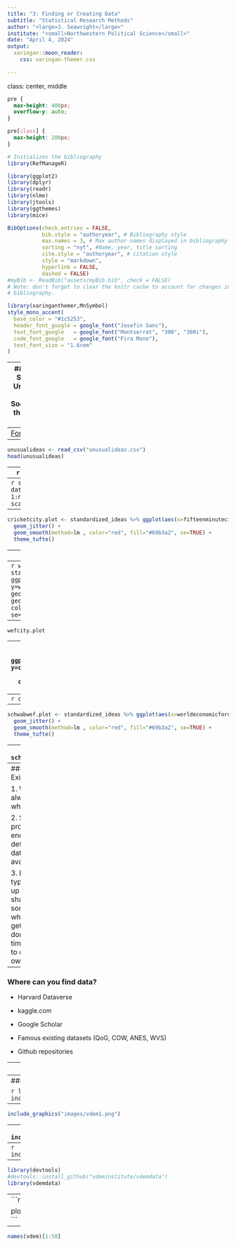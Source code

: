 ```yaml
---
title: "3: Finding or Creating Data"
subtitle: "Statistical Research Methods"
author: "<large>J. Seawright</large>"
institute: "<small>Northwestern Political Science</small>" 
date: "April 4, 2024"
output: 
  xaringan::moon_reader:
    css: xaringan-themer.css
  
---
```

class: center, middle

```css
pre {
  max-height: 400px;
  overflow-y: auto;
}

pre[class] {
  max-height: 200px;
}
```

```r
# Initializes the bibliography
library(RefManageR)

library(ggplot2)
library(dplyr)
library(readr)
library(nlme)
library(jtools)
library(ggthemes)
library(mice)

BibOptions(check.entries = FALSE,
           bib.style = "authoryear", # Bibliography style
           max.names = 3, # Max author names displayed in bibliography
           sorting = "nyt", #Name, year, title sorting
           cite.style = "authoryear", # citation style
           style = "markdown",
           hyperlink = FALSE,
           dashed = FALSE)
#myBib <- ReadBib("assets/myBib.bib", check = FALSE)
# Note: don't forget to clear the knitr cache to account for changes in the
# bibliography.
```
```r
library(xaringanthemer,MnSymbol)
style_mono_accent(
  base_color = "#1c5253",
  header_font_google = google_font("Josefin Sans"),
  text_font_google   = google_font("Montserrat", "300", "300i"),
  code_font_google   = google_font("Fira Mono"),
  text_font_size = "1.6rem"
)
```

---
### What are Some Really Unusual Ideas About Society/Politics that are Going Around?

---
[For example...](https://trends.google.com/trends/explore?date=today%205-y&q=%2Fg%2F11hk3_sx0c,%2Fm%2F0174w5,%2Fm%2F052bk3,%2Fg%2F11c3w6djhb&hl=en)

---
```r
unusualideas <- read_csv("unusualideas.csv")
head(unusualideas)
```

---
```r
summary(unusualideas)
```

---
```r
standardized_ideas <- data.frame(week = 1:nrow(unusualideas), scale(unusualideas[,2:5]))
```

---
```r
cricketcity.plot <- standardized_ideas %>% ggplot(aes(x=fifteenminutecity, y=cricketflour)) +
  geom_jitter() +
  geom_smooth(method=lm , color="red", fill="#69b3a2", se=TRUE) +
  theme_tufte()
```
---
```r
cricketcity.plot
```

---
```r
wefcity.plot <- standardized_ideas %>% ggplot(aes(x=fifteenminutecity, y=worldeconomicforum)) +
  geom_jitter() +
  geom_smooth(method=lm , color="red", fill="#69b3a2", se=TRUE) +
  theme_tufte() 
```
---
```r
wefcity.plot
```

---
```r
cricketwef.plot <- standardized_ideas %>% ggplot(aes(x=worldeconomicforum, y=cricketflour)) +
  geom_jitter() +
  geom_smooth(method=lm , color="red", fill="#69b3a2", se=TRUE) +
  theme_tufte() 
```
---
```r
cricketwef.plot
```

---
```r
schwabwef.plot <- standardized_ideas %>% ggplot(aes(x=worldeconomicforum, y=klausschwab)) +
  geom_jitter() +
  geom_smooth(method=lm , color="red", fill="#69b3a2", se=TRUE) +
  theme_tufte() 
```
---
```r
schwabwef.plot
```

---
### Using Existing Data

1. We can't always get what we want!

2. Some projects will end up being defined by data availability.

3. Projects will typically end up being shaped in some ways by what we can get, when we don't have time/resources to create our own data.

---
### Where can you find data?

-   Harvard Dataverse

-   kaggle.com

-   Google Scholar

-   Famous existing datasets (QoG, COW, ANES, WVS)

-   Github repositories

---
### Evaluating Existing Data

1. Can you get access to the raw data?

2. Does the project include all of the variables you're likely to be interested in?

3. Is the sampling approach well documented, and does it fit your project?

4. Is the measurement approach well documented and high quality?

---
### Example: Measuring Democracy

```r
library(knitr)
include_graphics("images/vdem.png")
```

---
```r
include_graphics("images/vdem1.png")
```

---
```r
include_graphics("images/vdem2.png")
```

---
```r
include_graphics("images/vdem3.png")
```

---
```r
library(devtools)
#devtools::install_github("vdeminstitute/vdemdata")
library(vdemdata)
```

---
```r
vdem2024 <- vdem

plot_indicator("v2x_libdem")
```

---
```r
names(vdem)[1:50]
```
